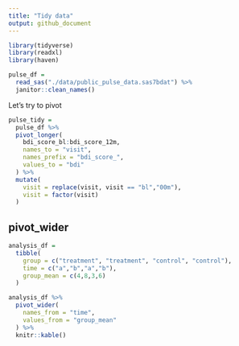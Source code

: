 ```yaml
---
title: "Tidy data"
output: github_document
---
```


```r
library(tidyverse)
library(readxl)
library(haven)

```

```r
pulse_df = 
  read_sas("./data/public_pulse_data.sas7bdat") %>% 
  janitor::clean_names()
```

Let's try to pivot

```r
pulse_tidy = 
  pulse_df %>% 
  pivot_longer(
    bdi_score_bl:bdi_score_12m,
    names_to = "visit",
    names_prefix = "bdi_score_",
    values_to = "bdi"
  ) %>% 
  mutate(
    visit = replace(visit, visit == "bl","00m"),
    visit = factor(visit)
  )
```

## pivot_wider

```r
analysis_df = 
  tibble(
    group = c("treatment", "treatment", "control", "control"),
    time = c("a","b","a","b"),
    group_mean = c(4,8,3,6)
  )

analysis_df %>% 
  pivot_wider(
    names_from = "time",
    values_from = "group_mean"
  ) %>% 
  knitr::kable()
```

